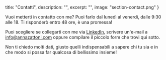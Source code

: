  title: "Contatti",
  description: "",
  excerpt: "",
  image: "section-contact.png"
}

Vuoi metterti in contatto con me? Puoi farlo dal lunedì al venerdì, dalle 9:30 alle 18. Ti risponderò entro 48 ore, è una promessa! 


Puoi scegliere se collegarti con me via [LinkedIn](https://www.linkedin.com/in/zattonianna), scrivere un'e-mail a [info@annazattoni.com](mailto:info@annazattoni.com) oppure compilare il piccolo form che trovi qui sotto.


Non ti chiedo molti dati, giusto quelli indispensabili a sapere chi tu sia e in che modo si possa far qualcosa di bellissimo insieme!

<contactform />
